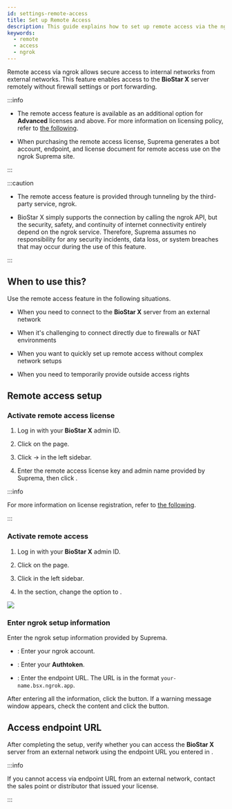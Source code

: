 ```yaml
---
id: settings-remote-access
title: Set up Remote Access
description: This guide explains how to set up remote access via the ngrok service.
keywords:
  - remote
  - access
  - ngrok
---
```


Remote access via ngrok allows secure access to internal networks from external networks. This feature enables access to the **BioStar X** server remotely without firewall settings or port forwarding.

:::info

* The remote access feature is available as an additional option for **Advanced** licenses and above. For more information on licensing policy, refer to [the following](licensing#features-add-ons).

* When purchasing the remote access license, Suprema generates a bot account, endpoint, and license document for remote access use on the ngrok Suprema site.

:::

:::caution

* The remote access feature is provided through tunneling by the third-party service, ngrok.

* BioStar X simply supports the connection by calling the ngrok API, but the security, safety, and continuity of internet connectivity entirely depend on the ngrok service. Therefore, Suprema assumes no responsibility for any security incidents, data loss, or system breaches that may occur during the use of this feature.

:::

## When to use this?

Use the remote access feature in the following situations.

* When you need to connect to the **BioStar X** server from an external network

* When it's challenging to connect directly due to firewalls or NAT environments

* When you want to quickly set up remote access without complex network setups

* When you need to temporarily provide outside access rights

## Remote access setup

<Steps>
<Step>

### Activate remote access license

1. Log in with your **BioStar X** admin ID.

2. Click <Cmd sid='shell.header.setting' /> on the <Cmd sid='shell.header.launcher' /> page.

3. Click <Cmd sid='setting.menu.license.root' /> → <Cmd sid='setting.menu.license.biostarXLicense' /> in the left sidebar.

4. Enter the remote access license key and admin name provided by Suprema, then click <Cmd sid='setting.server.license.button.activate' product='2' />.

:::info

For more information on license registration, refer to [the following](settings-license-biostar-x-license).

:::

</Step>
<Step>

### Activate remote access

1. Log in with your **BioStar X** admin ID.

2. Click <Cmd sid='shell.header.setting' /> on the <Cmd sid='shell.header.launcher' /> page.

3. Click <Cmd sid='setting.menu.remoteAccess.root' /> in the left sidebar.

4. In the <Cmd sid='setting.remoteAccess.section.title' /> section, change the <Cmd sid='setting.menu.remoteAccess.root' /> option to <Cmd sid='common.use' />.

<Image src='/img/biostarx-settings-remote-access.png' />

</Step>
<Step>

### Enter ngrok setup information

Enter the ngrok setup information provided by Suprema.

* <Cmd sid='setting.remoteAccess.field.ngrokUserId' />: Enter your ngrok account.

* <Cmd sid='setting.remoteAccess.field.tunnelToken' />: Enter your **Authtoken**.

* <Cmd sid='setting.remoteAccess.field.hostURL' />: Enter the endpoint URL. The URL is in the format `your-name.bsx.ngrok.app`.

After entering all the information, click the <Cmd sid='button.apply' product='2' /> button. If a warning message window appears, check the content and click the <Cmd sid='setting.remoteAccess.button.agree' /> button.

</Step>

</Steps>

## Access endpoint URL

After completing the setup, verify whether you can access the **BioStar X** server from an external network using the endpoint URL you entered in <Cmd sid='setting.remoteAccess.field.hostURL' />.

:::info

If you cannot access via endpoint URL from an external network, contact the sales point or distributor that issued your license.

:::
